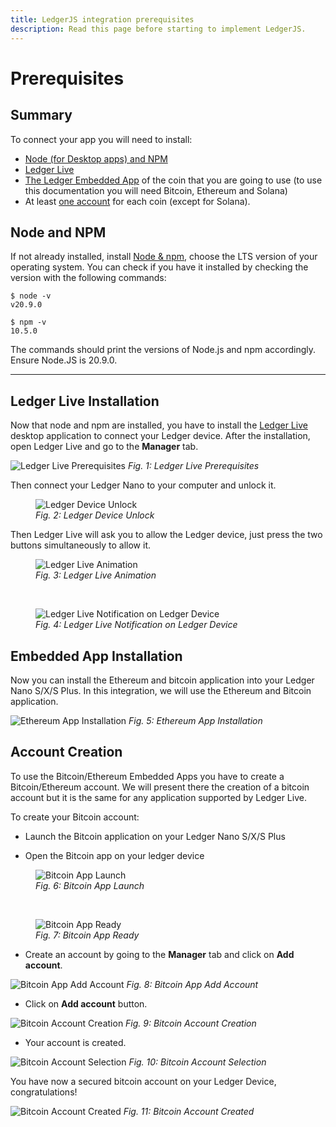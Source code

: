 ```yaml
---
title: LedgerJS integration prerequisites
description: Read this page before starting to implement LedgerJS.
---
```



# Prerequisites

## Summary

To connect your app you will need to install:
- [Node (for Desktop apps) and NPM](#node-and-npm)
- [Ledger Live](#ledger-live-installation)
- [The Ledger Embedded App](#embedded-app-installation) of the coin that you are going to use (to use this documentation you will need Bitcoin, Ethereum and Solana)
- At least [one account](#account-creation) for each coin (except for Solana).

## Node and NPM

If not already installed, install <a href="https://nodejs.org/en/download/">Node & npm</a>, choose the LTS version of your operating system. You can check if you have it installed by checking the version with the following commands:

```
$ node -v
v20.9.0

$ npm -v
10.5.0
```

The commands should print the versions of Node.js and npm accordingly. Ensure Node.JS is 20.9.0. 

---------------------------------
## Ledger Live Installation

Now that node and npm are installed, you have to install the [Ledger Live](https://www.ledger.com/ledger-live) desktop application to connect your Ledger device.
After the installation, open Ledger Live and go to the **Manager** tab.

![Ledger Live Prerequisites](/connectivity/ledgerlivetabs.png)
*Fig. 1: Ledger Live Prerequisites*

Then connect your Ledger Nano to your computer and unlock it.

<div className="center">
  <figure>
    <img src="/connectivity/ledgerCodePin.jpg" alt="Ledger Device Unlock"/>
    <figcaption><i>Fig. 2: Ledger Device Unlock</i></figcaption>
  </figure>
</div>

Then Ledger Live will ask you to allow the Ledger device, just press the two buttons simultaneously to allow it.

<div className="center">
  <figure>
    <img src="/connectivity/ledgerConnect.png" alt="Ledger Live Animation"/>
    <figcaption><i>Fig. 3: Ledger Live Animation</i></figcaption>
  </figure>
</div>
<br/>
<div className="center">
  <figure>
    <img src="/connectivity/ledgerAllow.jpg" alt="Ledger Live Notification on Ledger Device"/>
    <figcaption><i>Fig. 4: Ledger Live Notification on Ledger Device</i></figcaption>
  </figure>
</div>

## Embedded App Installation

Now you can install the Ethereum and bitcoin application into your Ledger Nano S/X/S Plus.
In this integration, we will use the Ethereum and Bitcoin application.

![Ethereum App Installation](/connectivity/ethereumInstallation.png)
*Fig. 5: Ethereum App Installation*


## Account Creation

To use the Bitcoin/Ethereum Embedded Apps you have to create a Bitcoin/Ethereum account.
We will present there the creation of a bitcoin account but it is the same for any application supported by Ledger Live.


To create your Bitcoin account:

- Launch the Bitcoin application on your Ledger Nano S/X/S Plus

- Open the Bitcoin app on your ledger device


<div className="center">
  <figure>
    <img src="/connectivity/ledgerBtc.jpg" alt="Bitcoin App Launch"/>
    <figcaption><i>Fig. 6: Bitcoin App Launch</i></figcaption>
  </figure>
</div>
<br/>
<div className="center">
  <figure>
    <img src="/connectivity/ledgerReady.jpg" alt="Bitcoin App Ready"/>
    <figcaption><i>Fig. 7: Bitcoin App Ready</i></figcaption>
  </figure>
</div>


- Create an account by going to the **Manager** tab and click on **Add account**.

![Bitcoin App Add Account](/connectivity/bitcoinInstalled.png)
*Fig. 8: Bitcoin App Add Account*


- Click on **Add account** button.

![Bitcoin Account Creation](/connectivity/step1account.png)
*Fig. 9: Bitcoin Account Creation*


- Your account is created.

![Bitcoin Account Selection](/connectivity/step2account.png)
*Fig. 10: Bitcoin Account Selection*


You have now a secured bitcoin account on your Ledger Device, congratulations!

![Bitcoin Account Created](/connectivity/step3account.png)
*Fig. 11: Bitcoin Account Created*
